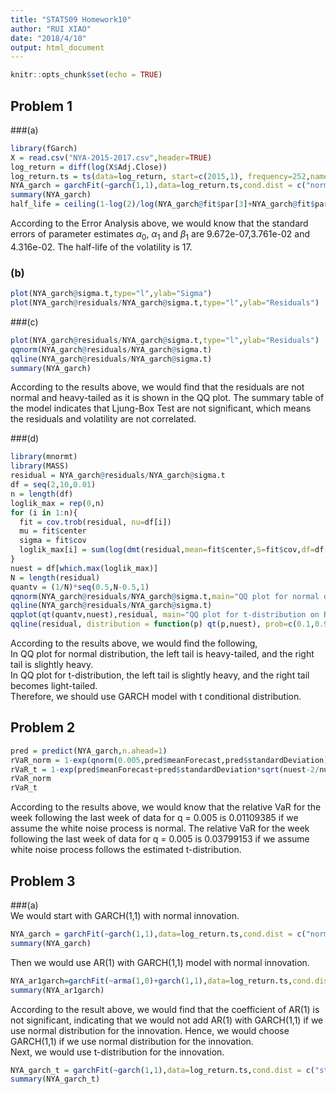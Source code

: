 ```yaml
---
title: "STAT509 Homework10"
author: "RUI XIAO"
date: "2018/4/10"
output: html_document
---
```


```r
knitr::opts_chunk$set(echo = TRUE)
```

## Problem 1    
###(a)
```r
library(fGarch)
X = read.csv("NYA-2015-2017.csv",header=TRUE)
log_return = diff(log(X$Adj.Close))
log_return.ts = ts(data=log_return, start=c(2015,1), frequency=252,names="logret")
NYA_garch = garchFit(~garch(1,1),data=log_return.ts,cond.dist = c("norm"),include.mean=TRUE,algorithm = c("nlminb"),hessian = c("ropt"))
summary(NYA_garch)
half_life = ceiling(1-log(2)/log(NYA_garch@fit$par[3]+NYA_garch@fit$par[4]))
```
    
    
According to the Error Analysis above, we would know that the standard errors of parameter estimates $\alpha_0$, $\alpha_1$ and $\beta_1$ are 9.672e-07,3.761e-02 and 4.316e-02. The half-life of the volatility is 17.    
    
    
### (b)    
```r
plot(NYA_garch@sigma.t,type="l",ylab="Sigma")
plot(NYA_garch@residuals/NYA_garch@sigma.t,type="l",ylab="Residuals")
```
    
###(c)    
```r
plot(NYA_garch@residuals/NYA_garch@sigma.t,type="l",ylab="Residuals")
qqnorm(NYA_garch@residuals/NYA_garch@sigma.t)
qqline(NYA_garch@residuals/NYA_garch@sigma.t)
summary(NYA_garch)
```
    
According to the results above, we would find that the residuals are not normal and heavy-tailed as it is shown in the QQ plot. The summary table of the model indicates that Ljung-Box Test are not significant, which means the residuals and volatility are not correlated.    
    
###(d)    
```r
library(mnormt)
library(MASS)
residual = NYA_garch@residuals/NYA_garch@sigma.t
df = seq(2,10,0.01)
n = length(df)
loglik_max = rep(0,n)
for (i in 1:n){
  fit = cov.trob(residual, nu=df[i])
  mu = fit$center
  sigma = fit$cov
  loglik_max[i] = sum(log(dmt(residual,mean=fit$center,S=fit$cov,df=df[i])))
}
nuest = df[which.max(loglik_max)]
N = length(residual)
quantv = (1/N)*seq(0.5,N-0.5,1)
qqnorm(NYA_garch@residuals/NYA_garch@sigma.t,main="QQ plot for normal distribution on Residulas")
qqline(NYA_garch@residuals/NYA_garch@sigma.t)
qqplot(qt(quantv,nuest),residual, main="QQ plot for t-distribution on Residulas")
qqline(residual, distribution = function(p) qt(p,nuest), prob=c(0.1,0.9),col=1)
```
    
According to the results above, we would find the following,    
In QQ plot for normal distribution, the left tail is heavy-tailed, and the right tail is slightly  heavy.    
In QQ plot for t-distribution, the left tail is slightly heavy, and the right tail becomes light-tailed.    
Therefore, we should use GARCH model with t conditional distribution.    
    
    
## Problem 2    
```r
pred = predict(NYA_garch,n.ahead=1)
rVaR_norm = 1-exp(qnorm(0.005,pred$meanForecast,pred$standardDeviation))
rVaR_t = 1-exp(pred$meanForecast+pred$standardDeviation*sqrt(nuest-2/nuest)*qt(0.005,nuest))
rVaR_norm
rVaR_t
```
    
According to the results above, we would know that the relative VaR for the week following the last week of data for q = 0.005 is 0.01109385 if we  assume the white noise process is normal. The relative VaR for the week following the last week of data for q = 0.005 is 0.03799153 if we assume white noise process follows the estimated t-distribution.    
    
    
## Problem 3    
###(a)    
We would start with GARCH(1,1) with normal innovation.
```r
NYA_garch = garchFit(~garch(1,1),data=log_return.ts,cond.dist = c("norm"),include.mean = TRUE,algorithm = c("nlminb"),hessian = c("ropt"))
summary(NYA_garch)

```
    
Then we would use AR(1) with GARCH(1,1) model with normal innovation.    
```r
NYA_ar1garch=garchFit(~arma(1,0)+garch(1,1),data=log_return.ts,cond.dist=c("norm"),include.mean=TRUE,algorithm=c("nlminb"),hessian=c("ropt"))
summary(NYA_ar1garch)
```

According to the result above, we would find that the coefficient of AR(1) is not significant, indicating that we would not add AR(1) with GARCH(1,1) if we use normal distribution for the innovation. Hence, we would choose GARCH(1,1) if we use normal distribution for the innovation.    
Next, we would use t-distribution for the innovation.    
```r
NYA_garch_t = garchFit(~garch(1,1),data=log_return.ts,cond.dist = c("std"),include.mean = TRUE,algorithm = c("nlminb"),hessian = c("ropt"))
summary(NYA_garch_t)
```


    
    
    
